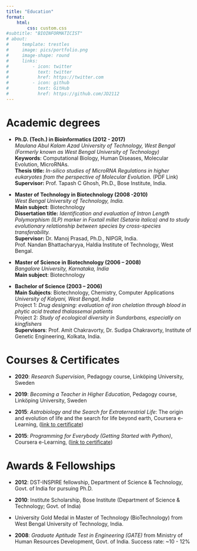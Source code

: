 ```yaml
---
title: "Education"
format:
    html:
        css: custom.css
#subtitle: "BIOINFORMATICIST"
# about:
#     template: trestles
#     image: pics/portfolio.png
#     image-shape: round
#     links: 
#         - icon: twitter
#           text: twitter
#           href: https://twitter.com
#         - icon: github
#           text: GitHub
#           href: https://github.com/JD2112
---
```

# Academic degrees

- **Ph.D. (Tech.) in Bioinformatics (2012 - 2017)** \
*Maulana Abul Kalam Azad University of Technology, West Bengal (Formerly known as West Bengal University of Technology)* \
**Keywords**: Computational Biology, Human Diseases, Molecular Evolution, MicroRNAs. \
**Thesis title:** <span class="word">*In-silico studies of MicroRNA Regulations in higher eukaryotes from the perspective of Molecular Evolution.*</span> (PDF Link) \
**Supervisor:** Prof. Tapash C Ghosh, Ph.D., Bose Institute, India.

- **Master of Technology in Biotechnology (2008 -2010)** \
*West Bengal University of Technology, India.* \
**Main subject**: Biotechnology \
**Dissertation title:** <span class="word">*Identification and evaluation of Intron Length Polymorphism (ILP) marker in Foxtail millet (Setaria italica) and to study evolutionary relationship between species by cross-species transferability.*</span> \
**Supervisor:** Dr. Manoj Prasad, Ph.D., NIPGR, India. \
Prof. Nandan Bhattacharyya, Haldia Institute of Technology, West Bengal.

- **Master of Science in Biotechnology (2006 – 2008)** \
*Bangalore University, Karnataka, India* \
**Main subject**: Biotechnology

- **Bachelor of Science (2003 – 2006)** \
**Main Subjects**: Biotechnology, Chemistry, Computer Applications \
*University of Kalyani, West Bengal, India* \
Project 1: <span class="word">*Drug designing: evaluation of iron chelation through blood in phytic acid treated thalassemai patients*</span> \
Project 2: <span class="word">*Study of ecological diversity in Sundarbans, especially on kingfishers*</span> \
**Supervisors**: Prof. Amit Chakravorty, Dr. Sudipa Chakravorty, Institute of Genetic Engineering, Kolkata, India. 

# Courses & Certificates

- **2020**: *Research Supervision*, Pedagogy course, Linköping University, Sweden \

- **2019**: *Becoming a Teacher in Higher Education*, Pedagogy course, Linköping University, Sweden \

- **2015**: *Astrobiology and the Search for Extraterrestrial Life*: The origin and evolution of life and the search for life beyond earth, Coursera e-Learning, ([link to certificate](https://coursera.org/share/498d3aa31b871481b742d4ef7c378eda))

- **2015**: *Programming for Everybody (Getting Started with Python)*, Coursera e-Learning, ([link to certificate](https://coursera.org/share/664b70d6cf22753f5d908d8932c9beeb))

# Awards & Fellowships

- **2012**: DST-INSPIRE fellowship, Department of Science & Technology, Govt. of India for pursuing Ph.D.

- **2010**: Institute Scholarship, Bose Institute (Department of Science & Technology; Govt. of India)

- University Gold Medal in Master of Technology (BioTechnology) from West Bengal University of Technology, India.

- **2008**: *Graduate Aptitude Test in Engineering (GATE)* from Ministry of Human Resources Development, Govt. of India. Success rate: ~10 - 12%